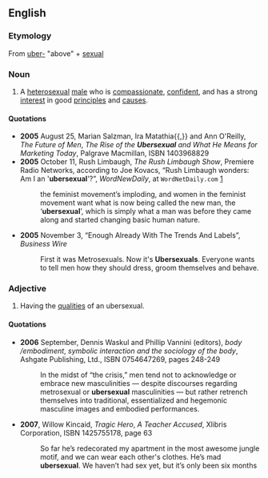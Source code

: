 ==English==

===Etymology===
From {{E.}} [[uber-]] "above" + [[sexual]]

===Noun===
{{en-noun}}

# A [[heterosexual]] [[male]] who is [[compassionate]], [[confident]], and has a strong [[interest]] in good [[principle|principles]] and [[cause]]s.

====Quotations====
{{rfv}}
*'''2005''' August 25, Marian Salzman, Ira Matathia{{,}} and Ann O'Reilly, ''The Future of Men'', ''The Rise of the '''Ubersexual''' and What He Means for Marketing Today'', Palgrave Macmillan, ISBN 1403968829
*'''2005''' October 11, Rush Limbaugh, ''The Rush Limbaugh Show'', Premiere Radio Networks, according to Joe Kovacs, “Rush Limbaugh wonders: Am I an <nowiki>'</nowiki>'''ubersexual'''<nowiki>'</nowiki>?”, ''WordNewDaily'', at <tt>WordNetDaily.com</tt> [http://www.worldnetdaily.com/news/article.asp?ARTICLE_ID=46788]
*: <!--...-->the feminist movement’s imploding, and women in the feminist movement want what is now being called the new man, the ‘'''ubersexual'''’, which is simply what a man was before they came along and started changing basic human nature.
*'''2005''' November 3, “Enough Already With The Trends And Labels”, ''Business Wire''
*: First it was Metrosexuals. Now it's '''Ubersexuals'''. Everyone wants to tell men how they should dress, groom themselves and behave.

===Adjective===
{{en-adj}}
# Having the [[qualities]] of an ubersexual.

====Quotations====
*'''2006''' September, Dennis Waskul and Phillip Vannini (editors), ''body /embodiment'', ''symbolic interaction and the sociology of the body'', Ashgate Publishing, Ltd., ISBN 0754647269, pages 248-249
*: In the midst of “the crisis,” men tend not to acknowledge or embrace new masculinities — despite discourses regarding metrosexual or '''ubersexual''' masculinities — but rather retrench themselves into traditional, essentialized and hegemonic masculine images and embodied performances.
*'''2007''', Willow Kincaid, ''Tragic Hero'', ''A Teacher Accused'', Xlibris Corporation, ISBN 1425755178, page 63
*: So far he’s redecorated my apartment in the most awesome jungle motif, and we can wear each other's clothes. He’s mad '''ubersexual'''. We haven’t had sex yet, but it’s only been six months<!--,-->